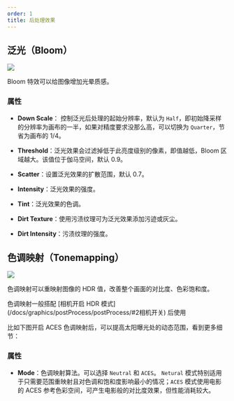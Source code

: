 ```yaml
---
order: 1
title: 后处理效果
---
```


## 泛光（Bloom）

<Image src="https://gw.alipayobjects.com/zos/OasisHub/99928a81-72c2-45f3-90ba-b51117e01715/image-20240719122439611.png" />

Bloom 特效可以给图像增加光晕质感。

### 属性

- **Down Scale**： 控制泛光后处理的起始分辨率，默认为 `Half`，即初始降采样的分辨率为画布的一半，如果对精度要求没那么高，可以切换为 `Quarter`，节省为画布的 1/4。

<Comparison
  leftSrc="https://gw.alipayobjects.com/zos/OasisHub/b537d126-863e-4387-b6a6-7c4f042029ca/image-20240726114458404.png"
  leftText="Half"
  rightSrc="https://gw.alipayobjects.com/zos/OasisHub/b62624a6-a4f2-4c9d-964c-7742f9970c8f/image-20240726114511958.png"
  rightText="Quarter"
/>

- **Threshold**：泛光效果会过滤掉低于此亮度级别的像素，即值越低，Bloom 区域越大。该值位于伽马空间，默认 0.9。

<Comparison
  leftSrc="https://gw.alipayobjects.com/zos/OasisHub/47347ffb-b6c3-43f8-8008-32041c1d1d3c/image-20240726114601564.png"
  leftText="0.9"
  rightSrc="https://gw.alipayobjects.com/zos/OasisHub/ee71fee4-ab78-4848-ac46-79587e107df4/image-20240726114616577.png"
  rightText="0.5"
/>

- **Scatter**：设置泛光效果的扩散范围，默认 0.7。

<Comparison
  leftSrc="https://gw.alipayobjects.com/zos/OasisHub/38833509-dac2-4a97-bf55-6c1d85ec17c6/image-20240726115106399.png"
  leftText="0.3"
  rightSrc="https://gw.alipayobjects.com/zos/OasisHub/352d7efb-3c61-4cef-bc7f-7405faa7b121/image-20240726115129010.png"
  rightText="0.8"
/>

- **Intensity**：泛光效果的强度。

<Comparison
  leftSrc="https://gw.alipayobjects.com/zos/OasisHub/8555a001-d1b6-4a2c-8687-ad322e841071/image-20240726115441141.png"
  leftText="1"
  rightSrc="https://gw.alipayobjects.com/zos/OasisHub/8391bd7e-feeb-4351-b65e-9c1352bfb032/image-20240726115350389.png"
  rightText="2"
/>

- **Tint**：泛光效果的色调。

<Comparison
  leftSrc="https://gw.alipayobjects.com/zos/OasisHub/ae9ce1a2-9075-4739-9162-c0e5ff6b8ad1/image-20240726115519606.png"
  leftText="White"
  rightSrc="https://gw.alipayobjects.com/zos/OasisHub/796ec758-bf4e-45df-8050-67f88ad174b8/image-20240726115534397.png"
  rightText="Red"
/>

- **Dirt Texture**：使用污渍纹理可为泛光效果添加污迹或灰尘。

<Comparison
  leftSrc="https://gw.alipayobjects.com/zos/OasisHub/8a9b9fdb-191e-4ec9-bb38-ab0877fbde68/image-20240726115722323.png"
  leftText="Off"
  rightSrc="https://gw.alipayobjects.com/zos/OasisHub/a711bdd0-95a0-4f88-85fc-8f533569635d/image-20240726115736031.png"
  rightText="On"
/>

- **Dirt Intensity**：污渍纹理的强度。

<Comparison
  leftSrc="https://gw.alipayobjects.com/zos/OasisHub/a711bdd0-95a0-4f88-85fc-8f533569635d/image-20240726115736031.png"
  leftText="1"
  rightSrc="https://gw.alipayobjects.com/zos/OasisHub/451dff04-fc7b-4e40-9a3c-76dce3ff81c8/image-20240726115803813.png"
  rightText="5"
/>

## 色调映射（Tonemapping）

<Image src="https://gw.alipayobjects.com/zos/OasisHub/d326f3fb-0d04-493c-8714-93cd4c5924ae/image-20240719122505552.png" />

色调映射可以重映射图像的 HDR 值，改善整个画面的对比度、色彩饱和度。

<Callout type="positive">
  色调映射一般搭配 [相机开启 HDR 模式](/docs/graphics/postProcess/postProcess/#2相机开关) 后使用
</Callout>

比如下图开启 ACES 色调映射后，可以提高太阳曝光处的动态范围，看到更多细节：

<Comparison
  leftSrc="https://gw.alipayobjects.com/zos/OasisHub/8ec8f8e0-0054-48c9-aeb1-146b745ac996/image-20240726114047059.png"
  leftText="Tonemapping Off"
  rightSrc="https://gw.alipayobjects.com/zos/OasisHub/9bbb75f2-8ed2-4448-930f-960da82ed298/image-20240726114242977.png"
  rightText="Tonemapping On"
/>

### 属性

- **Mode**：色调映射算法。可以选择 `Neutral` 和 `ACES`。 `Netural` 模式特别适用于只需要范围重映射且对色调和饱和度影响最小的情况；`ACES` 模式使用电影的 ACES 参考色彩空间，可产生电影般的对比度效果，但性能消耗较大。

<Comparison
  leftSrc="https://gw.alipayobjects.com/zos/OasisHub/8eaed6b4-ceb6-4e05-927e-eb02b1f76aaa/image-20240726114338413.png"
  leftText="Netural"
  rightSrc="https://gw.alipayobjects.com/zos/OasisHub/9bbb75f2-8ed2-4448-930f-960da82ed298/image-20240726114242977.png"
  rightText="ACES"
/>
